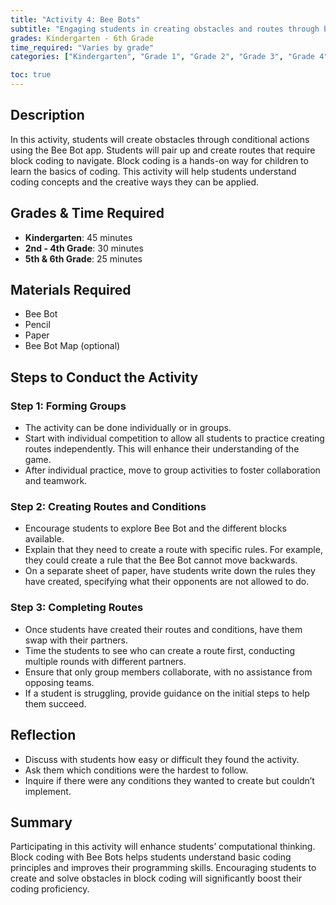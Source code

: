 ```yaml
---
title: "Activity 4: Bee Bots"
subtitle: "Engaging students in creating obstacles and routes through block coding with Bee Bots."
grades: Kindergarten - 6th Grade
time_required: "Varies by grade"
categories: ["Kindergarten", "Grade 1", "Grade 2", "Grade 3", "Grade 4", "Grade 5", "Grade 6", "30 Minutes"]

toc: true
---
```


## Description

In this activity, students will create obstacles through conditional actions using the Bee Bot app. Students will pair up and create routes that require block coding to navigate. Block coding is a hands-on way for children to learn the basics of coding. This activity will help students understand coding concepts and the creative ways they can be applied.

## Grades & Time Required

- **Kindergarten**: 45 minutes
- **2nd - 4th Grade**: 30 minutes
- **5th & 6th Grade**: 25 minutes

## Materials Required

- Bee Bot
- Pencil
- Paper
- Bee Bot Map (optional)

## Steps to Conduct the Activity

### Step 1: Forming Groups

- The activity can be done individually or in groups.
- Start with individual competition to allow all students to practice creating routes independently. This will enhance their understanding of the game.
- After individual practice, move to group activities to foster collaboration and teamwork.

### Step 2: Creating Routes and Conditions

- Encourage students to explore Bee Bot and the different blocks available.
- Explain that they need to create a route with specific rules. For example, they could create a rule that the Bee Bot cannot move backwards.
- On a separate sheet of paper, have students write down the rules they have created, specifying what their opponents are not allowed to do.

### Step 3: Completing Routes

- Once students have created their routes and conditions, have them swap with their partners.
- Time the students to see who can create a route first, conducting multiple rounds with different partners.
- Ensure that only group members collaborate, with no assistance from opposing teams.
- If a student is struggling, provide guidance on the initial steps to help them succeed.

## Reflection

- Discuss with students how easy or difficult they found the activity.
- Ask them which conditions were the hardest to follow.
- Inquire if there were any conditions they wanted to create but couldn't implement.

## Summary

Participating in this activity will enhance students' computational thinking. Block coding with Bee Bots helps students understand basic coding principles and improves their programming skills. Encouraging students to create and solve obstacles in block coding will significantly boost their coding proficiency.
